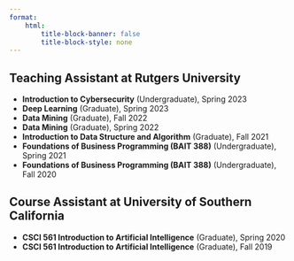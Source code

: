 ```yaml
---
format: 
    html:
        title-block-banner: false
        title-block-style: none
---
```


## Teaching Assistant at Rutgers University

:::: {.teaching-grid}

::: {.course}

- **Introduction to Cybersecurity** (Undergraduate), Spring 2023
- **Deep Learning** (Graduate), Spring 2023
- **Data Mining** (Graduate), Fall 2022
- **Data Mining** (Graduate), Spring 2022
- **Introduction to Data Structure and Algorithm** (Graduate), Fall 2021
- **Foundations of Business Programming (BAIT 388)** (Undergraduate), Spring 2021
- **Foundations of Business Programming (BAIT 388)** (Undergraduate), Fall 2020
:::

::::

## Course Assistant at University of Southern California

:::: {.teaching-grid}

::: {.course}
- **CSCI 561 Introduction to Artificial Intelligence** (Graduate), Spring 2020
- **CSCI 561 Introduction to Artificial Intelligence** (Graduate), Fall 2019
:::

::::

